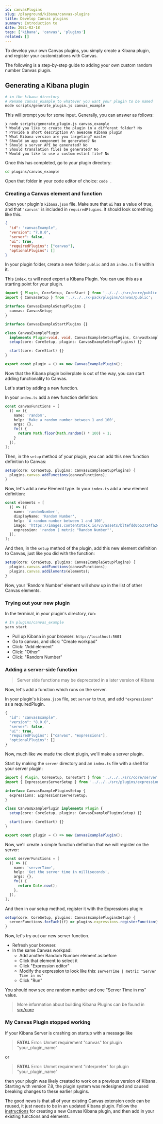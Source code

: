 ---
id: canvasPlugins
slug: /playground/kibana/canvas-plugins
title: Develop Canvas plugins
summary: Introduction to
date: 2021-02-18
tags: ['kibana', 'canvas', 'plugins']
related: []
---

To develop your own Canvas plugins, you simply create a Kibana plugin, and register your customizations with Canvas.

The following is a step-by-step guide to adding your own custom random number Canvas plugin.

## Generating a Kibana plugin

```bash
# in the kibana directory
# Rename canvas_example to whatever you want your plugin to be named
node scripts/generate_plugin.js canvas_example
```

This will prompt you for some input. Generally, you can answer as follows:

```
❯ node scripts/generate_plugin.js canvas_example
? Would you like to create the plugin in a different folder? No
? Provide a short description An awesome Kibana plugin
? What Kibana version are you targeting? master
? Should an app component be generated? No
? Should a server API be generated? No
? Should translation files be generated? No
? Would you like to use a custom eslint file? No
```

Once this has completed, go to your plugin directory:

```bash
cd plugins/canvas_example
```

Open that folder in your code editor of choice: `code .`

### Creating a Canvas element and function
Open your plugin's `kibana.json` file. Make sure that `ui` has a value of true, and that `'canvas'` is included in `requiredPlugins`.  It should look something like this.

```json
{
  "id": "canvasExample",
  "version": "7.8.0",
  "server": false,
  "ui": true,
  "requiredPlugins": ["canvas"],
  "optionalPlugins": []
}
```

In your plugin folder, create a new folder `public` and an `index.ts` file within it.

This `index.ts` will need export a Kibana Plugin. You can use this as a starting point for your plugin.

```typescript
import { Plugin, CoreSetup, CoreStart } from '../../../src/core/public';
import { CanvasSetup } from '../../../x-pack/plugins/canvas/public';

interface CanvasExampleSetupPlugins {
  canvas: CanvasSetup;
}

interface CanvasExampleStartPlugins {}

class CanvasExamplePlugin
  implements Plugin<void, void, CanvasExampleSetupPlugins, CanvasExampleStartPlugins> {
  setup(core: CoreSetup, plugins: CanvasExampleSetupPlugins) {}

  start(core: CoreStart) {}
}

export const plugin = () => new CanvasExamplePlugin();
```


Now that the Kibana plugin boilerplate is out of the way, you can start adding functionality to Canvas.

Let's start by adding a new function.

In your `index.ts` add a new function definition:

```typescript
const canvasFunctions = [
  () => ({
    name: 'random',
    help: 'Make a random number between 1 and 100',
    args: {},
    fn() {
      return Math.floor(Math.random() * 100) + 1;
    }
  }),
];
```

Then, in the `setup` method of your plugin, you can add this new function definition to Canvas:

```typescript
setup(core: CoreSetup, plugins: CanvasExampleSetupPlugins) {
  plugins.canvas.addFunctions(canvasFunctions);
}
```

Now, let's add a new Element type.  In your `index.ts` add a new element definition:

```typescript
const elements = [
  () => ({
    name: 'randomNumber',
    displayName: 'Random Number',
    help: 'A random number between 1 and 100',
    image: 'https://images.contentstack.io/v3/assets/bltefdd0b53724fa2ce/bltb59c89a07c05b937/5c583a6602ac90e80ba0ab8f/icon-white-circle-elastic-stack.svg',
    expression: 'random | metric "Random Number"',
  }),
];
```

And then, in the `setup` method of the plugin, add this new element definition to Canvas, just like you did with the function:

```typescript
setup(core: CoreSetup, plugins: CanvasExampleSetupPlugins) {
  plugins.canvas.addFunctions(canvasFunctions);
  plugins.canvas.addElements(elements);
}
```

Now, your 'Random Number' element will show up in the list of other Canvas elements.

### Trying out your new plugin

In the terminal, in your plugin's directory, run:

```bash
# In plugins/canvas_example
yarn start
```

- Pull up Kibana in your browser: `http://localhost:5601`
- Go to canvas, and click: "Create workpad"
- Click: "Add element"
- Click: "Other"
- Click: "Random Number"

### Adding a server-side function

> Server side functions may be deprecated in a later version of Kibana

Now, let's add a function which runs on the server.

In your plugin's `kibana.json` file, set `server` to true, and add `"expressions"` as a requiredPlugin.

```typescript
{
  "id": "canvasExample",
  "version": "8.0.0",
  "server": false,
  "ui": true,
  "requiredPlugins": ["canvas", "expressions"],
  "optionalPlugins": []
}
```

Now, much like we made the client plugin, we'll make a server plugin.

Start by making the `server` directory and an `index.ts` file with a shell for your server plugin:

```typescript
import { Plugin, CoreSetup, CoreStart } from '../../../src/core/server';
import { ExpressionsServerSetup } from '../../../src/plugins/expressions/server';

interface CanvasExamplePluginsSetup {
  expressions: ExpressionsServerSetup;
}

class CanvasExamplePlugin implements Plugin {
  setup(core: CoreSetup, plugins: CanvasExamplePluginsSetup) {}

  start(core: CoreStart) {}
}

export const plugin = () => new CanvasExamplePlugin();
```

Now, we'll create a simple function definition that we will register on the server:

```typescript
const serverFunctions = [
  () => ({
    name: 'serverTime',
    help: 'Get the server time in milliseconds',
    args: {},
    fn() {
      return Date.now();
    },
  }),
];
```

And then in our setup method, register it with the Expressions plugin:

```typescript
setup(core: CoreSetup, plugins: CanvasExamplePluginsSetup) {
  serverFunctions.forEach((f) => plugins.expressions.registerFunction(f));
}
```

Now, let's try out our new server function.

- Refresh your browser.
- In the same Canvas workpad:
  - Add another Random Number element as before
  - Click that element to select it
  - Click "Expression editor"
  - Modify the expression to look like this: `serverTime | metric "Server Time in ms"`
  - Click "Run"

You should now see one random number and one "Server Time in ms" value.

> More information about building Kibana Plugins can be found in [src/core](https://github.com/elastic/kibana/blob/main/src/core/README.md)

### My Canvas Plugin stopped working

If your Kibana Server is crashing on startup with a message like

> **FATAL** Error: Unmet requirement "canvas" for plugin "your_plugin_name"

or

> **FATAL** Error: Unmet requirement "interpreter" for plugin "your_plugin_name"

then your plugin was likely created to work on a previous version of Kibana. Starting with version 7.8, the plugin system was redesigned and caused breaking changes to these earlier plugins.

The good news is that all of your existing Canvas extension code can be reused, it just needs to be in an updated Kibana plugin.  Follow the [instructions](#generating-a-kibana-plugin) for creating a new Canvas Kibana plugin, and then add in your existing functions and elements.
